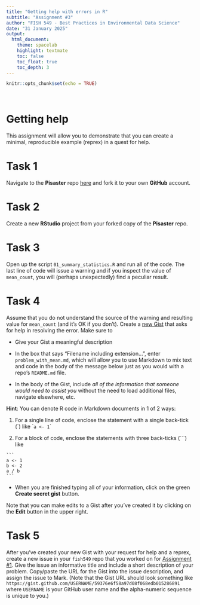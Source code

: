 ```yaml
---
title: "Getting help with errors in R"
subtitle: "Assignment #3"
author: "FISH 549 - Best Practices in Environmental Data Science"
date: "31 January 2025"
output:
  html_document:
    theme: spacelab
    highlight: textmate
    toc: false
    toc_float: true
    toc_depth: 3
---
```


```r
knitr::opts_chunk$set(echo = TRUE)
```

<br>

# Getting help

This assignment will allow you to demonstrate that you can create a minimal, reproducible example (reprex) in a quest for help.

# Task 1

Navigate to the **Pisaster** repo [here](https://github.com/FISH549/pisaster) and fork it to your own **GitHub** account.

# Task 2

Create a new **RStudio** project from your forked copy of the **Pisaster** repo.

# Task 3

Open up the script `01_summary_statistics.R` and run all of the code. The last line of code will issue a warning and if you inspect the value of `mean_count`, you will (perhaps unexpectedly) find a peculiar result.

# Task 4

Assume that you do not understand the source of the warning and resulting value for `mean_count` (and it's OK if you don't). Create a [new Gist](https://gist.github.com/) that asks for help in resolving the error. Make sure to

* Give your Gist a meaningful description

* In the box that says "Filename including extension...", enter `problem_with_mean.md`, which will allow you to use Markdown to mix text and code in the body of the message below just as you would with a repo's `README.md` file.

* In the body of the Gist, include *all of the information that someone would need to assist you* without the need to load additional files, navigate elsewhere, etc.

**Hint**: You can denote R code in Markdown documents in 1 of 2 ways:

1. For a single line of code, enclose the statement with a single back-tick (\`) like \``a <- 1`\`

2. For a block of code, enclose the statements with three back-ticks (\`\`\`) like

````
```
a <- 1
b <- 2
a / b
```
````

* When you are finished typing all of your information, click on the green **Create secret gist** button.

Note that you can make edits to a Gist after you've created it by clicking on the **Edit** button in the upper right.

# Task 5

After you've created your new Gist with your request for help and a reprex, create a new issue in your `fish549` repo that you worked on for [Assignment #1](https://fish549.github.io/website/homework/week_01/hw_01_github_remotes.html). Give the issue an informative title and include a short description of your problem. Copy/paste the URL for the Gist into the issue description, and assign the issue to Mark. (Note that the Gist URL should look something like `https://gist.github.com/USERNAME/59376e6f58a97d08f068edb015286891` where `USERNAME` is your GitHub user name and the alpha-numeric sequence is unique to you.)

<br>

